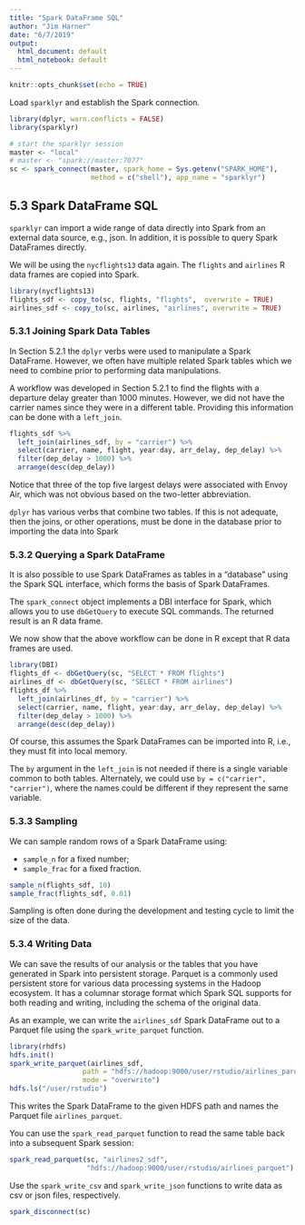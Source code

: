 ```yaml
---
title: "Spark DataFrame SQL"
author: "Jim Harner"
date: "6/7/2019"
output:
  html_document: default
  html_notebook: default
---
```


```r
knitr::opts_chunk$set(echo = TRUE)
```

Load `sparklyr` and establish the Spark connection.
```r
library(dplyr, warn.conflicts = FALSE)
library(sparklyr)

# start the sparklyr session
master <- "local"
# master <- "spark://master:7077"
sc <- spark_connect(master, spark_home = Sys.getenv("SPARK_HOME"),
                    method = c("shell"), app_name = "sparklyr")
```

## 5.3 Spark DataFrame SQL

`sparklyr` can import a wide range of data directly into Spark from an external data source, e.g., json. In addition, it is possible to query Spark DataFrames directly.

We will be using the `nycflights13` data again. The `flights` and `airlines` R data frames are copied into Spark.
```r
library(nycflights13)
flights_sdf <- copy_to(sc, flights, "flights",  overwrite = TRUE)
airlines_sdf <- copy_to(sc, airlines, "airlines", overwrite = TRUE)
```

### 5.3.1 Joining Spark Data Tables

In Section 5.2.1 the `dplyr` verbs were used to manipulate a Spark DataFrame. However, we often have multiple related Spark tables which we need to combine prior to performing data manipulations.

A workflow was developed in Section 5.2.1 to find the flights with a departure delay greater than 1000 minutes. However, we did not have the carrier names since they were in a different table. Providing this information can be done with a `left_join`.
```r
flights_sdf %>%
  left_join(airlines_sdf, by = "carrier") %>%
  select(carrier, name, flight, year:day, arr_delay, dep_delay) %>%
  filter(dep_delay > 1000) %>%
  arrange(desc(dep_delay))
```
Notice that three of the top five largest delays were associated with Envoy Air, which was not obvious based on the two-letter abbreviation.

`dplyr` has various verbs that combine two tables. If this is not adequate, then the joins, or other operations, must be done in the database prior to importing the data into Spark

### 5.3.2 Querying a Spark DataFrame

It is also possible to use Spark DataFrames as tables in a "database" using the Spark SQL interface, which forms the basis of Spark DataFrames.

The `spark_connect` object implements a DBI interface for Spark, which allows you to use `dbGetQuery` to execute SQL commands. The returned result is an R data frame.

We now show that the above workflow can be done in R except that R data frames are used.
```r
library(DBI)
flights_df <- dbGetQuery(sc, "SELECT * FROM flights")
airlines_df <- dbGetQuery(sc, "SELECT * FROM airlines")
flights_df %>%
  left_join(airlines_df, by = "carrier") %>%
  select(carrier, name, flight, year:day, arr_delay, dep_delay) %>%
  filter(dep_delay > 1000) %>%
  arrange(desc(dep_delay))
```

Of course, this assumes the Spark DataFrames can be imported into R, i.e., they must fit into local memory.

The `by` argument in the `left_join` is not needed if there is a single variable common to both tables. Alternately, we could use `by = c("carrier", "carrier")`, where the names could be different if they represent the same variable.

### 5.3.3 Sampling

We can sample random rows of a Spark DataFrame using:  

* `sample_n` for a fixed number;  
* `sample_frac` for a fixed fraction.

```r
sample_n(flights_sdf, 10)
sample_frac(flights_sdf, 0.01)
```
Sampling is often done during the development and testing cycle to limit the size of the data.

### 5.3.4 Writing Data

We can save the results of our analysis or the tables that you have generated in Spark into persistent storage. Parquet is a commonly used persistent store for various data processing systems in the Hadoop ecosystem. It has a columnar storage format which Spark SQL supports for both reading and writing, including the schema of the original data.

As an example, we can write the `airlines_sdf` Spark DataFrame out to a Parquet file using the `spark_write_parquet` function.
```r
library(rhdfs)
hdfs.init()
spark_write_parquet(airlines_sdf,
                  path = "hdfs://hadoop:9000/user/rstudio/airlines_parquet",
                  mode = "overwrite")
hdfs.ls("/user/rstudio")
```
This writes the Spark DataFrame to the given HDFS path and names the Parquet file `airlines_parquet`.

You can use the `spark_read_parquet` function to read the same table back into a subsequent Spark session:
```r
spark_read_parquet(sc, "airlines2_sdf",
                   "hdfs://hadoop:9000/user/rstudio/airlines_parquet")
```

Use the `spark_write_csv` and `spark_write_json` functions to write data as csv or json files, respectively. 

```r
spark_disconnect(sc)
```

